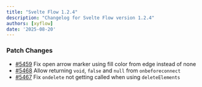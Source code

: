 ```yaml
---
title: "Svelte Flow 1.2.4"
description: "Changelog for Svelte Flow version 1.2.4"
authors: [xyflow]
date: '2025-08-20'
---
```

### Patch Changes
-   [#5459](https://github.com/xyflow/xyflow/pull/5459) Fix open arrow marker using fill color from edge instead of none
-   [#5468](https://github.com/xyflow/xyflow/pull/5468) Allow returning `void`, `false` and `null` from `onbeforeconnect`
-   [#5467](https://github.com/xyflow/xyflow/pull/5467) Fix `ondelete` not getting called when using `deleteElements`

